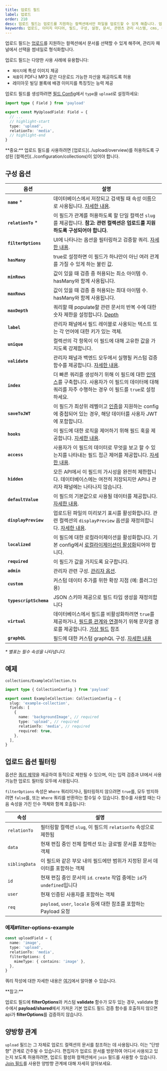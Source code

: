 ```yaml
---
title: 업로드 필드
label: 업로드
order: 210
desc: 업로드 필드는 업로드를 지원하는 컬렉션에서만 파일을 업로드할 수 있게 해줍니다. 업로드 필드 사용법, 예제 및 옵션을 알아보세요.
keywords: 업로드, 이미지 미디어, 필드, 구성, 설정, 문서, 콘텐츠 관리 시스템, cms, 헤드리스, javascript, node, react, nextjs
---
```


업로드 필드는 [업로드](../upload/overview)를 지원하는 컬렉션에서 문서를 선택할 수 있게 해주며, 관리자 패널에서 선택을 썸네일로 형식화합니다.

업로드 필드는 다양한 사용 사례에 유용합니다:

- `페이지`에 특성 이미지 제공
- `제품`이 PDF나 MP3 같은 다운로드 가능한 자산을 제공하도록 허용
- 레이아웃 빌딩 블록에 배경 이미지를 특징짓는 능력 제공

<LightDarkImage
  srcLight="https://payloadcms.com/images/docs/fields/upload.png"
  srcDark="https://payloadcms.com/images/docs/fields/upload-dark.png"
  alt="Payload 관리자 패널의 업로드 필드를 보여줍니다"
  caption="업로드 필드의 관리자 패널 스크린샷"
/>

업로드 필드를 생성하려면 [필드 Config](./overview)에서 `type`을 `upload`로 설정하세요:

```ts
import type { Field } from 'payload'

export const MyUploadField: Field = {
  // ...
  // highlight-start
  type: 'upload',
  relationTo: 'media',
  // highlight-end
}
```

<Banner type="warning">
  **중요:** 업로드 필드를 사용하려면 [업로드](../upload/overview)를
  허용하도록 구성된 [컬렉션](../configuration/collections)이 있어야 합니다.
</Banner>

## 구성 옵션

| 옵션                   | 설명                                                                                                                                                                                                                                                                          |
| ---------------------- | ----------------------------------------------------------------------------------------------------------------------------------------------------------------------------------------------------------------------------------------------------------------------------- |
| **`name`** \*          | 데이터베이스에서 저장되고 검색될 때 속성 이름으로 사용됩니다. [자세한 내용](/docs/fields/overview#field-names).                                                                                                                                                             |
| **`relationTo`** \*    | 이 필드가 관계를 허용하도록 할 단일 컬렉션 `slug`를 제공합니다. **참고: 관련 컬렉션은 업로드를 지원하도록 구성되어야 합니다.**                                                                                                                                              |
| **`filterOptions`**    | UI에 나타나는 옵션을 필터링하고 검증할 쿼리. [자세한 내용](#filtering-upload-options).                                                                                                                                                                                       |
| **`hasMany`**          | true로 설정하면 이 필드가 하나만이 아닌 여러 관계를 가질 수 있게 하는 불린 값.                                                                                                                                                                                               |
| **`minRows`**          | 값이 있을 때 검증 중 허용되는 최소 아이템 수. hasMany와 함께 사용됩니다.                                                                                                                                                                                                     |
| **`maxRows`**          | 값이 있을 때 검증 중 허용되는 최대 아이템 수. hasMany와 함께 사용됩니다.                                                                                                                                                                                                     |
| **`maxDepth`**         | 쿼리할 때 populate할 관련 문서의 반복 수에 대한 숫자 제한을 설정합니다. [Depth](../queries/depth)                                                                                                                                                                           |
| **`label`**            | 관리자 패널에서 필드 레이블로 사용되는 텍스트 또는 각 언어에 대한 키가 있는 객체.                                                                                                                                                                                           |
| **`unique`**           | 컬렉션의 각 항목이 이 필드에 대해 고유한 값을 가지도록 강제합니다.                                                                                                                                                                                                           |
| **`validate`**         | 관리자 패널과 백엔드 모두에서 실행될 커스텀 검증 함수를 제공합니다. [자세한 내용](/docs/fields/overview#validation).                                                                                                                                                       |
| **`index`**            | 더 빠른 쿼리를 생성하기 위해 이 필드에 대한 [인덱스](../database/indexes)를 구축합니다. 사용자가 이 필드의 데이터에 대해 쿼리를 자주 수행하는 경우 이 필드를 `true`로 설정하세요.                                                                                         |
| **`saveToJWT`**        | 이 필드가 최상위 레벨이고 [인증](/docs/authentication/overview)을 지원하는 config에 중첩되어 있는 경우, 해당 데이터를 사용자 JWT에 포함합니다.                                                                                                                             |
| **`hooks`**            | 이 필드에 대한 로직을 제어하기 위해 필드 훅을 제공합니다. [자세한 내용](../hooks/fields).                                                                                                                                                                                   |
| **`access`**           | 사용자가 이 필드의 데이터로 무엇을 보고 할 수 있는지를 나타내는 필드 접근 제어를 제공합니다. [자세한 내용](../access-control/fields).                                                                                                                                     |
| **`hidden`**           | 모든 API에서 이 필드의 가시성을 완전히 제한합니다. 데이터베이스에는 여전히 저장되지만 API나 관리자 패널에는 나타나지 않습니다.                                                                                                                                             |
| **`defaultValue`**     | 이 필드의 기본값으로 사용될 데이터를 제공합니다. [자세한 내용](/docs/fields/overview#default-values).                                                                                                                                                                      |
| **`displayPreview`**   | 업로드된 파일의 미리보기 표시를 활성화합니다. 관련 컬렉션의 `displayPreview` 옵션을 재정의합니다. [자세한 내용](/docs/upload/overview#collection-upload-options).                                                                                                         |
| **`localized`**        | 이 필드에 대한 로컬라이제이션을 활성화합니다. 기본 config에서 [로컬라이제이션이 활성화](/docs/configuration/localization)되어야 합니다.                                                                                                                                    |
| **`required`**         | 이 필드가 값을 가지도록 요구합니다.                                                                                                                                                                                                                                          |
| **`admin`**            | 관리자 관련 구성. [관리자 옵션](./overview#admin-options).                                                                                                                                                                                                                   |
| **`custom`**           | 커스텀 데이터 추가를 위한 확장 지점 (예: 플러그인용)                                                                                                                                                                                                                         |
| **`typescriptSchema`** | JSON 스키마 제공으로 필드 타입 생성을 재정의합니다                                                                                                                                                                                                                           |
| **`virtual`**          | 데이터베이스에서 필드를 비활성화하려면 `true`를 제공하거나, [필드를 관계와 연결](/docs/fields/relationship#linking-virtual-fields-with-relationships)하기 위해 문자열 경로를 제공합니다. [가상 필드](https://payloadcms.com/blog/learn-how-virtual-fields-can-help-solve-common-cms-challenges) 참조 |
| **`graphQL`**          | 필드에 대한 커스텀 graphQL 구성. [자세한 내용](/docs/graphql/overview#field-complexity)                                                                                                                                                                                     |

_\* 별표는 필수 속성을 나타냅니다._

## 예제

`collections/ExampleCollection.ts`

```ts
import type { CollectionConfig } from 'payload'

export const ExampleCollection: CollectionConfig = {
  slug: 'example-collection',
  fields: [
    {
      name: 'backgroundImage', // required
      type: 'upload', // required
      relationTo: 'media', // required
      required: true,
    },
  ],
}
```

## 업로드 옵션 필터링

옵션은 [쿼리 제약](/docs/queries/overview)을 제공하여 동적으로 제한될 수 있으며, 이는 입력 검증과 UI에서 사용 가능한 업로드 필터링 모두에 사용됩니다.

`filterOptions` 속성은 `Where` 쿼리이거나, 필터링하지 않으려면 `true`를, 모두 방지하려면 `false`를, 또는 `Where` 쿼리를 반환하는 함수일 수 있습니다. 함수를 사용할 때는 다음 속성을 가진 인수 객체와 함께 호출됩니다:

| 속성          | 설명                                                                               |
| ------------- | ---------------------------------------------------------------------------------- |
| `relationTo`  | 필터링할 컬렉션 `slug`, 이 필드의 `relationTo` 속성으로 제한됨                     |
| `data`        | 현재 편집 중인 전체 컬렉션 또는 글로벌 문서를 포함하는 객체                        |
| `siblingData` | 이 필드와 같은 부모 내의 필드에만 범위가 지정된 문서 데이터를 포함하는 객체        |
| `id`          | 현재 편집 중인 문서의 `id`. `create` 작업 중에는 `id`가 `undefined`입니다         |
| `user`        | 현재 인증된 사용자를 포함하는 객체                                                 |
| `req`         | `payload`, `user`, `locale` 등에 대한 참조를 포함하는 Payload 요청                |

### 예제#filter-options-example

```ts
const uploadField = {
  name: 'image',
  type: 'upload',
  relationTo: 'media',
  filterOptions: {
    mimeType: { contains: 'image' },
  },
}
```

쿼리 작성에 대한 자세한 내용은 [여기](/docs/queries/overview)에서 알아볼 수 있습니다.

<Banner type="warning">
  **참고:**

업로드 필드에 **filterOptions**와 커스텀 **validate** 함수가
모두 있는 경우, validate 함수에서 **payload/shared**에서 가져온
기본 업로드 필드 검증 함수를 호출하지 않으면 api가 **filterOptions**를
검증하지 않습니다.

</Banner>

## 양방향 관계

`upload` 필드는 그 자체로 업로드 컬렉션의 문서를 참조하는 데 사용됩니다. 이는 "단방향" 관계로 간주될 수 있습니다. 편집자가 업로드 문서를 방문하여 어디서 사용되고 있는지 보도록 허용하려면, 업로드 활성화 컬렉션에서 `join` 필드를 사용할 수 있습니다. [Join 필드](./join)를 사용한 양방향 관계에 대해 자세히 알아보세요.